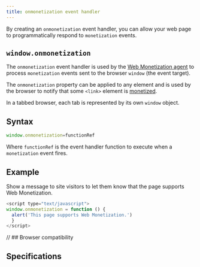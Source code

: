```yaml
---
title: onmonetization event handler
---
```



By creating an `onmonetization` event handler, you can allow your web page to programmatically respond to `monetization` events.

## `window.onmonetization` 

The `onmonetization` event handler is used by the [Web Monetization agent](/docs/resources/glossary#wm-agent) to process `monetization` events sent to the browser `window` (the event target). 

The `onmonetization` property can be applied to any element and is used by the browser to notify that some `<link>` element is [monetized](/docs/implement/link). 

In a tabbed browser, each tab is represented by its own `window` object.

## Syntax

```js 
window.onmonetization=functionRef
```

Where `functionRef` is the event handler function to execute when a `monetization` event fires.

## Example 

Show a message to site visitors to let them know that the page supports Web Monetization. 

```js
<script type="text/javascript">
window.onmonetization = function () {
  alert('This page supports Web Monetization.')
  }
</script>
```

<Hidden>

// ## Browser compatibility

<BrowserCompat json={data} />

</Hidden>

## Specifications

<Specification anchor='onmonetization-event-handler' />